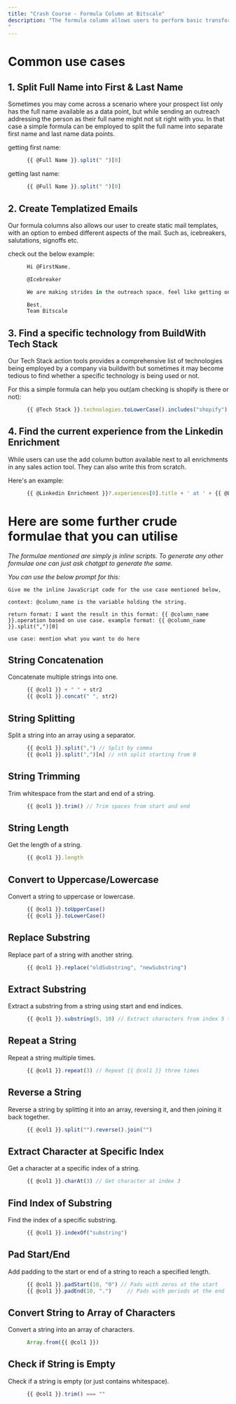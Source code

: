 ```yaml
---
title: "Crash Course - Formula Column at Bitscale"
description: "The formula column allows users to perform basic transformations column wise, enabling them to make the best out of their present data without spending unnecessary credits. The users can easily tag columns using the format : {{ @column }}
"
---
```


# Common use cases

## 1. Split Full Name into First & Last Name

Sometimes you may come across a scenario where your prospect list only has the full name available as a data point, but while sending an outreach addressing the person as their full name might not sit right with you. In that case a simple formula can be employed to split the full name into separate first name and last name data points.

getting first name:

```js
      {{ @Full Name }}.split(" ")[0]
```

getting last name:

```js
      {{ @Full Name }}.split(" ")[0]
```

## 2. Create Templatized Emails

Our formula columns also allows our user to create static mail templates, with an option to embed different aspects of the mail. Such as, icebreakers, salutations, signoffs etc.

check out the below example:

```js
      Hi @FirstName,

      @Icebreaker

      We are making strides in the outreach space, feel like getting on board?

      Best,
      Team Bitscale
```

## 3. Find a specific technology from BuildWith Tech Stack

Our Tech Stack action tools provides a comprehensive list of technologies being employed by a company via buildwith but sometimes it may become tedious to find whether a specific technology is being used or not.

For this a simple formula can help you out(am checking is shopify is there or not):

```js
      {{ @Tech Stack }}.technologies.toLowerCase().includes("shopify") ? "yes" : "no"
```

## 4. Find the current experience from the Linkedin Enrichment

While users can use the add column button available next to all enrichments in any sales action tool. They can also write this from scratch.

Here's an example:

```js
      {{ @Linkedin Enrichment }}?.experiences[0].title + ' at ' + {{ @Linkedin Enrichment }}?.experiences[0].subtitle
```

# Here are some further crude formulae that you can utilise

*The formulae mentioned are simply js inline scripts. To generate any other formulae one can just ask chatgpt to generate the same.*

*You can use the below prompt for this:*

```
Give me the inline JavaScript code for the use case mentioned below, 

context: @column_name is the variable holding the string. 

return format: I want the result in this format: {{ @column_name }}.operation based on use case. example format: {{ @column_name }}.split(",")[0]

use case: mention what you want to do here
```

## String Concatenation

Concatenate multiple strings into one.

```js
      {{ @col1 }} + " " + str2
      {{ @col1 }}.concat(" ", str2)
```

## String Splitting

Split a string into an array using a separator.

```js
      {{ @col1 }}.split(",") // Split by comma
      {{ @col1 }}.split(",")[n] // nth split starting from 0 
```

## String Trimming

Trim whitespace from the start and end of a string.

```js
      {{ @col1 }}.trim() // Trim spaces from start and end
```

## String Length

Get the length of a string.

```js
      {{ @col1 }}.length
```

## Convert to Uppercase/Lowercase

Convert a string to uppercase or lowercase.

```js
      {{ @col1 }}.toUpperCase()
      {{ @col1 }}.toLowerCase()
```

## Replace Substring

Replace part of a string with another string.

```js
      {{ @col1 }}.replace("oldSubstring", "newSubstring")
```

## Extract Substring

Extract a substring from a string using start and end indices.

```js
      {{ @col1 }}.substring(5, 10) // Extract characters from index 5 to 10
```

## Repeat a String

Repeat a string multiple times.

```js
      {{ @col1 }}.repeat(3) // Repeat {{ @col1 }} three times
```

## Reverse a String

Reverse a string by splitting it into an array, reversing it, and then joining it back together.

```js
      {{ @col1 }}.split("").reverse().join("")
```

## Extract Character at Specific Index

Get a character at a specific index of a string.

```js
      {{ @col1 }}.charAt(3) // Get character at index 3
```

## Find Index of Substring

Find the index of a specific substring.

```js
      {{ @col1 }}.indexOf("substring")
```

## Pad Start/End

Add padding to the start or end of a string to reach a specified length.

```js
      {{ @col1 }}.padStart(10, "0") // Pads with zeros at the start
      {{ @col1 }}.padEnd(10, ".")     // Pads with periods at the end
```

## Convert String to Array of Characters

Convert a string into an array of characters.

```js
      Array.from({{ @col1 }})
```

## Check if String is Empty

Check if a string is empty (or just contains whitespace).

```js
      {{ @col1 }}.trim() === ""
```